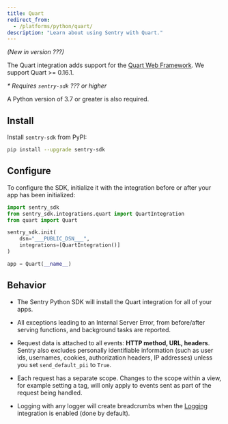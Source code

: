 ```yaml
---
title: Quart
redirect_from:
  - /platforms/python/quart/
description: "Learn about using Sentry with Quart."
---
```


_(New in version ???)_

The Quart integration adds support for the [Quart Web Framework](https://gitlab.com/pgjones/quart). We support Quart >= 0.16.1.

_* Requires `sentry-sdk` ??? or higher_

A Python version of 3.7 or greater is also required.

## Install

Install `sentry-sdk` from PyPI:

```bash
pip install --upgrade sentry-sdk
```

## Configure

To configure the SDK, initialize it with the integration before or after your app has been initialized:

```python
import sentry_sdk
from sentry_sdk.integrations.quart import QuartIntegration
from quart import Quart

sentry_sdk.init(
    dsn="___PUBLIC_DSN___",
    integrations=[QuartIntegration()]
)

app = Quart(__name__)
```

## Behavior

- The Sentry Python SDK will install the Quart integration for all of your apps.

- All exceptions leading to an Internal Server Error, from before/after serving functions, and background tasks are reported.

- Request data is attached to all events: **HTTP method, URL, headers**. Sentry also excludes personally identifiable information (such as user ids, usernames, cookies, authorization headers, IP addresses) unless you set `send_default_pii` to `True`.

- Each request has a separate scope. Changes to the scope within a view, for example setting a tag, will only apply to events sent as part of the request being handled.

- Logging with any logger will create breadcrumbs when
  the [Logging](/platforms/python/guides/logging/)
  integration is enabled (done by default).
